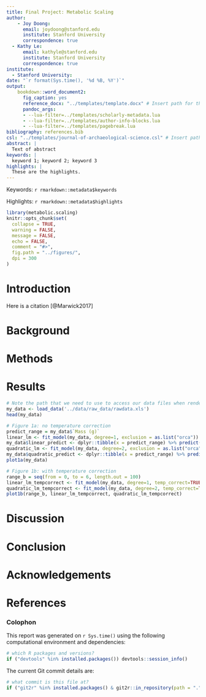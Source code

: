 ```yaml
---
title: Final Project: Metabolic Scaling
author:
    - Joy Doong:
      email: joydoong@stanford.edu
      institute: Stanford University
      correspondence: true
  - Kathy Le:
      email: kathyle@stanford.edu
      institute: Stanford University
      correspondence: true
institute:
  - Stanford University:
date: "`r format(Sys.time(), '%d %B, %Y')`"
output: 
    bookdown::word_document2:
      fig_caption: yes
      reference_docx: "../templates/template.docx" # Insert path for the DOCX file
      pandoc_args:
      - --lua-filter=../templates/scholarly-metadata.lua
      - --lua-filter=../templates/author-info-blocks.lua
      - --lua-filter=../templates/pagebreak.lua
bibliography: references.bib
csl: "../templates/journal-of-archaeological-science.csl" # Insert path for the bib-style
abstract: |
  Text of abstract
keywords: |
  keyword 1; keyword 2; keyword 3
highlights: |
  These are the highlights. 
---
```


<!-- This is the format for text comments that will be ignored during renderings. Do not put R code in these comments because it will not be ignored. -->

<!-- With the following code you can access and display values from the yml header above. -->

Keywords: `r rmarkdown::metadata$keywords`

Highlights: `r rmarkdown::metadata$highlights`

<!-- The following code chunk defines some general settings how code chunks should behave. -->

```r
library(metabolic.scaling)
knitr::opts_chunk$set(
  collapse = TRUE,
  warning = FALSE,
  message = FALSE,
  echo = FALSE,
  comment = "#>",
  fig.path = "../figures/",
  dpi = 300
)
```

<!-- The actual document text starts here: -->

# Introduction

Here is a citation [@Marwick2017]

# Background

# Methods

# Results

<!-- Here's some example analysis code: -->

```r
# Note the path that we need to use to access our data files when rendering this document
my_data <- load_data('../data/raw_data/rawdata.xls')
head(my_data)

# Figure 1a: no temperature correction
predict_range = my_data$`Mass (g)`
linear_lm <- fit_model(my_data, degree=1, exclusion = as.list("orca"))
my_data$linear_predict <- dplyr::tibble(x = predict_range) %>% predict(linear_lm, newdata = .)
quadratic_lm <- fit_model(my_data, degree=2, exclusion = as.list("orca"))
my_data$quadratic_predict <- dplyr::tibble(x = predict_range) %>% predict(quadratic_lm, newdata = .)
plot1a(my_data)

# Figure 1b: with temperature correction
range_b = seq(from = 0, to = 6, length.out = 100)
linear_lm_tempcorrect <- fit_model(my_data, degree=1, temp_correct=TRUE)
quadratic_lm_tempcorrect <- fit_model(my_data, degree=2, temp_correct=TRUE)
plot1b(range_b, linear_lm_tempcorrect, quadratic_lm_tempcorrect)

```

# Discussion

# Conclusion

# Acknowledgements

<!-- The following line inserts a page break  -->

\newpage

# References 

<!-- The following line ensures the references appear here for the MS Word or HTML output files, rather than right at the end of the document (this will not work for PDF files):  -->

<div id="refs"></div>

\newpage

### Colophon

This report was generated on `r Sys.time()` using the following computational environment and dependencies: 

```r
# which R packages and versions?
if ("devtools" %in% installed.packages()) devtools::session_info()
```

The current Git commit details are:

```r
# what commit is this file at? 
if ("git2r" %in% installed.packages() & git2r::in_repository(path = ".")) git2r::repository(here::here())  
```
